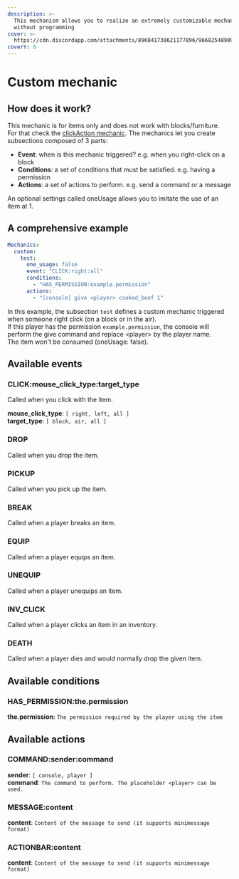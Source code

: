 ```yaml
---
description: >-
  This mechanism allows you to realize an extremely customizable mechanism
  without programming
cover: >-
  https://cdn.discordapp.com/attachments/896841738621177896/966825489098489856/unknown.png
coverY: 0
---
```


# Custom mechanic

## How does it work?

This mechanic is for items only and does not work with blocks/furniture.\
For that check the [clickAction mechanic](clickaction-mechanic). The mechanics let you create subsections composed of 3 parts:

* **Event**: when is this mechanic triggered? e.g. when you right-click on a block
* **Conditions**: a set of conditions that must be satisfied. e.g. having a permission
* **Actions**: a set of actions to perform. e.g. send a command or a message


An optional settings called oneUsage allows you to imitate the use of an item at 1.


## A comprehensive example

```yaml
Mechanics:
  custom:
    test:
      one_usage: false
      event: "CLICK:right:all"
      conditions:
        - "HAS_PERMISSION:example.permission"
      actions:
        - "[console] give <player> cooked_beef 1"
```

In this example, the subsection `test` defines a custom mechanic triggered when someone right click (on a block or in the air).\
If this player has the permission `example.permission`, the console will perform the give command and replace \<player> by the player name.\
The item won't be consumed (oneUsage: false).

## Available events

### CLICK:mouse\_click\_type:target\_type

Called when you click with the item.

**mouse\_click\_type**: `[ right, left, all ]`\
**target\_type**: `[ block, air, all ]`

### DROP

Called when you drop the item.

### PICKUP

Called when you pick up the item.

### BREAK

Called when a player breaks an item.

### EQUIP

Called when a player equips an item.

### UNEQUIP

Called when a player unequips an item.

### INV\_CLICK

Called when a player clicks an item in an inventory.

### DEATH

Called when a player dies and would normally drop the given item.

## Available conditions

### HAS\_PERMISSION:the.permission

**the.permission**: `The permission required by the player using the item`

## Available actions

### COMMAND:sender:command

**sender**: `[ console, player ]`\
**command**: `The command to perform. The placeholder <player> can be used.`

### MESSAGE:content

**content**: `Content of the message to send (it supports minimessage format)`

### ACTIONBAR:content

**content**: `Content of the message to send (it supports minimessage format)`
